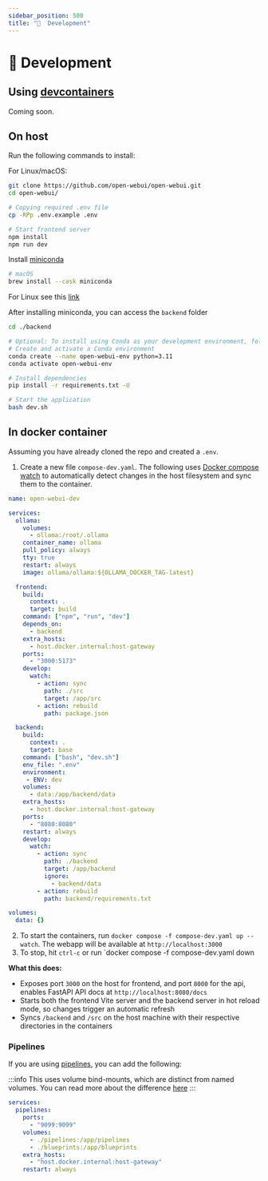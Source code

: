 ```yaml
---
sidebar_position: 500
title: "️🔨  Development"
---
```



<TopBanners />

# ️🔨 Development

## Using [devcontainers](https://docs.github.com/en/codespaces/setting-up-your-project-for-codespaces/adding-a-dev-container-configuration/introduction-to-dev-containers)
Coming soon.

## On host
Run the following commands to install:

For Linux/macOS:
```sh
git clone https://github.com/open-webui/open-webui.git
cd open-webui/

# Copying required .env file
cp -RPp .env.example .env

# Start frontend server
npm install
npm run dev
```

Install [miniconda](https://docs.anaconda.com/miniconda/) 

```sh
# macOS
brew install --cask miniconda
```

For Linux see this [link](https://docs.conda.io/projects/conda/en/latest/user-guide/install/linux.html)

After installing miniconda, you can access the `backend` folder

```sh
cd ./backend

# Optional: To install using Conda as your development environment, follow these instructions:
# Create and activate a Conda environment
conda create --name open-webui-env python=3.11
conda activate open-webui-env

# Install dependencies
pip install -r requirements.txt -U

# Start the application
bash dev.sh
```

## In docker container
Assuming you have already cloned the repo and created a `.env`.

1. Create a new file `compose-dev.yaml`. The following uses [Docker compose watch](https://docs.docker.com/compose/file-watch/) to automatically detect changes in the host filesystem and sync them to the container. 

```yaml
name: open-webui-dev

services:
  ollama:
    volumes:
      - ollama:/root/.ollama
    container_name: ollama
    pull_policy: always
    tty: true
    restart: always
    image: ollama/ollama:${OLLAMA_DOCKER_TAG-latest}

  frontend:
    build:
      context: .
      target: build
    command: ["npm", "run", "dev"]
    depends_on:
      - backend
    extra_hosts:
      - host.docker.internal:host-gateway
    ports:
      - "3000:5173"
    develop:
      watch:
        - action: sync
          path: ./src
          target: /app/src
        - action: rebuild
          path: package.json

  backend:
    build:
      context: .
      target: base
    command: ["bash", "dev.sh"]
    env_file: ".env"
    environment:
     - ENV: dev
    volumes:
      - data:/app/backend/data
    extra_hosts:
      - host.docker.internal:host-gateway
    ports:
      - "8080:8080"
    restart: always
    develop:
      watch:
        - action: sync
          path: ./backend
          target: /app/backend
          ignore:
            - backend/data
        - action: rebuild
          path: backend/requirements.txt

volumes:
  data: {}
```
2. To start the containers, run `docker compose -f compose-dev.yaml up --watch`. The webapp will be available at `http://localhost:3000`
3. To stop, hit `ctrl-c` or run `docker compose -f compose-dev.yaml down

**What this does:**
- Exposes port `3000` on the host for frontend, and port `8000` for the api, enables FastAPI API docs at `http://localhost:8080/docs`
- Starts both the frontend Vite server and the backend server in hot reload mode, so changes trigger an automatic refresh
- Syncs `/backend` and `/src` on the host machine with their respective directories in the containers

### Pipelines 
If you are using [pipelines](https://docs.openwebui.com/pipelines/), you can add the following:

:::info
This uses volume bind-mounts, which are distinct from named volumes. You can read more about the difference [here](https://docs.docker.com/storage/bind-mounts/)
:::

```yaml
services:
  pipelines:
    ports:
      - "9099:9099"
    volumes:
      - ./pipelines:/app/pipelines
      - ./blueprints:/app/blueprints
    extra_hosts:
      - "host.docker.internal:host-gateway"
    restart: always
```